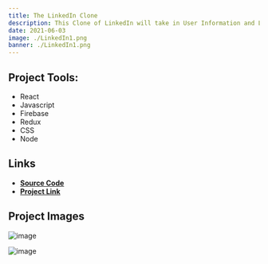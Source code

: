 ```yaml
---
title: The LinkedIn Clone
description: This Clone of LinkedIn will take in User Information and Log them into LinkedIn. Once logged in, The User can then post on the LinkedIn Feed. You are welcome to add to the wall.
date: 2021-06-03
image: ./LinkedIn1.png
banner: ./LinkedIn1.png
---
```


<Row>
<Col>

## Project Tools:

* React
* Javascript
* Firebase
* Redux
* CSS
* Node



</Col>
<Col>

## Links

*  **[Source Code](https://github.com/mgpirmal/Linkedin-Clone)**
*  **[Project Link](https://linkedin-beta.web.app/)**

</Col>
</Row>




## Project Images

<Row>
<Col>

![image](./LinkedIn1.png)

</Col>
<Col>

![image](./LinkedIn2.png)

</Col>
</Row>


